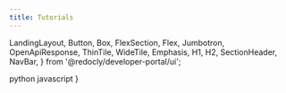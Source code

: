 ```yaml
---
title: Tutorials
---
```


  LandingLayout,
  Button,
  Box,
  FlexSection,
  Flex,
  Jumbotron,
  OpenApiResponse,
  ThinTile,
  WideTile,
  Emphasis,
  H1,
  H2,
  SectionHeader,
  NavBar,
} from '@redocly/developer-portal/ui';



<Box my={25}>
  <FlexSection justifyContent="space-around" flexWrap="wrap">
    <ThinTile to="dtlpy/index.md" icon={launchFastIcon} header="Python API">
        python
    </ThinTile>
    <ThinTile to="dtljs/index.md" icon={icon3} header="JS API">
        javascript
    </ThinTile>
  </FlexSection>
  }
</Box>
